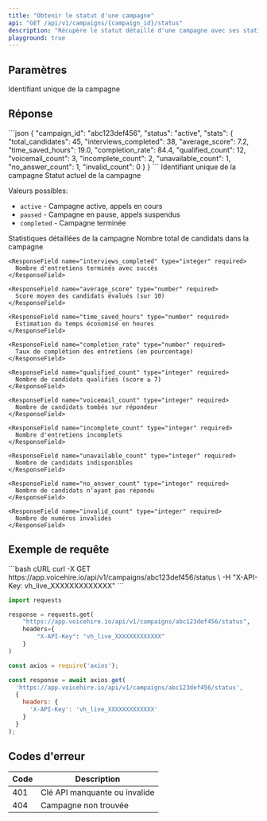 ```yaml
---
title: "Obtenir le statut d'une campagne"
api: "GET /api/v1/campaigns/{campaign_id}/status"
description: "Récupère le statut détaillé d'une campagne avec ses statistiques complètes"
playground: true
---
```


## Paramètres

<ParamField path="campaign_id" type="string" required>
  Identifiant unique de la campagne
</ParamField>

## Réponse

<ResponseExample>
```json
{
  "campaign_id": "abc123def456",
  "status": "active",
  "stats": {
    "total_candidates": 45,
    "interviews_completed": 38,
    "average_score": 7.2,
    "time_saved_hours": 19.0,
    "completion_rate": 84.4,
    "qualified_count": 12,
    "voicemail_count": 3,
    "incomplete_count": 2,
    "unavailable_count": 1,
    "no_answer_count": 1,
    "invalid_count": 0
  }
}
```
</ResponseExample>

<ResponseField name="campaign_id" type="string" required>
  Identifiant unique de la campagne
</ResponseField>

<ResponseField name="status" type="string" required>
  Statut actuel de la campagne
  
  Valeurs possibles:
  - `active` - Campagne active, appels en cours
  - `paused` - Campagne en pause, appels suspendus
  - `completed` - Campagne terminée
</ResponseField>

<ResponseField name="stats" type="object" required>
  Statistiques détaillées de la campagne
  
  <Expandable title="Propriétés des statistiques">
    <ResponseField name="total_candidates" type="integer" required>
      Nombre total de candidats dans la campagne
    </ResponseField>
    
    <ResponseField name="interviews_completed" type="integer" required>
      Nombre d'entretiens terminés avec succès
    </ResponseField>
    
    <ResponseField name="average_score" type="number" required>
      Score moyen des candidats évalués (sur 10)
    </ResponseField>
    
    <ResponseField name="time_saved_hours" type="number" required>
      Estimation du temps économisé en heures
    </ResponseField>
    
    <ResponseField name="completion_rate" type="number" required>
      Taux de complétion des entretiens (en pourcentage)
    </ResponseField>
    
    <ResponseField name="qualified_count" type="integer" required>
      Nombre de candidats qualifiés (score ≥ 7)
    </ResponseField>
    
    <ResponseField name="voicemail_count" type="integer" required>
      Nombre de candidats tombés sur répondeur
    </ResponseField>
    
    <ResponseField name="incomplete_count" type="integer" required>
      Nombre d'entretiens incomplets
    </ResponseField>
    
    <ResponseField name="unavailable_count" type="integer" required>
      Nombre de candidats indisponibles
    </ResponseField>
    
    <ResponseField name="no_answer_count" type="integer" required>
      Nombre de candidats n'ayant pas répondu
    </ResponseField>
    
    <ResponseField name="invalid_count" type="integer" required>
      Nombre de numéros invalides
    </ResponseField>
  </Expandable>
</ResponseField>

## Exemple de requête

<CodeGroup>
```bash cURL
curl -X GET https://app.voicehire.io/api/v1/campaigns/abc123def456/status \
  -H "X-API-Key: vh_live_XXXXXXXXXXXXX"
```

```python Python
import requests

response = requests.get(
    "https://app.voicehire.io/api/v1/campaigns/abc123def456/status",
    headers={
        "X-API-Key": "vh_live_XXXXXXXXXXXXX"
    }
)
```

```javascript Node.js
const axios = require('axios');

const response = await axios.get(
  'https://app.voicehire.io/api/v1/campaigns/abc123def456/status',
  {
    headers: {
      'X-API-Key': 'vh_live_XXXXXXXXXXXXX'
    }
  }
);
```
</CodeGroup>

## Codes d'erreur

| Code | Description |
|------|-------------|
| 401 | Clé API manquante ou invalide |
| 404 | Campagne non trouvée |